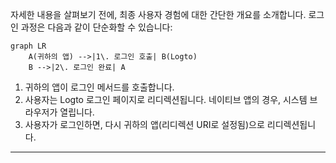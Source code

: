 
자세한 내용을 살펴보기 전에, 최종 사용자 경험에 대한 간단한 개요를 소개합니다. 로그인 과정은 다음과 같이 단순화할 수 있습니다:

```mermaid
graph LR
    A(귀하의 앱) -->|1\. 로그인 호출| B(Logto)
    B -->|2\. 로그인 완료| A
```

1. 귀하의 앱이 로그인 메서드를 호출합니다.
2. 사용자는 Logto 로그인 페이지로 리디렉션됩니다. 네이티브 앱의 경우, 시스템 브라우저가 열립니다.
3. 사용자가 로그인하면, 다시 귀하의 앱(리디렉션 URI로 설정됨)으로 리디렉션됩니다.

<RegardingRedirectBasedSignIn />

---
